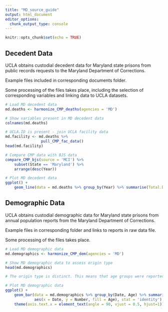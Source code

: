 ```yaml
---
title: "MD_source_guide"
output: html_document
editor_options: 
  chunk_output_type: console
---
```


```r
knitr::opts_chunk$set(echo = TRUE)
```

## Decedent Data

UCLA obtains custodial decedent data for Maryland state prisons from public records requests to the Maryland Department of Corrections.

Example files included in corresponding documents folder.

Some processing of the files takes place, including the selection of corresponding variables and linking data to UCLA datasets. 

```r
# Load MD decedent data
md.deaths <- harmonize_CMP_deaths(agencies = 'MD')

# Show variables present in MD decedent data
colnames(md.deaths)

# UCLA.ID is present - join UCLA facility data
md.facility <- md.deaths %>%
                pull_CMP_fac_data()
head(md.facility)

# Compare CMP data with BJS data
compare_CMP_bjs(source = 'MCI') %>%
    subset(State == 'Maryland') %>%
    arrange(desc(Year))

# Plot MD decedent data 
ggplot() +
    geom_line(data = md.deaths %>% group_by(Year) %>% summarise(Total.Deaths = n()),aes(x = Year, y = Total.Deaths))

```


## Demographic Data

UCLA obtains custodial demographic data for Maryland state prisons from annual population reports from the Maryland Department of Corrections.

Example files in corresponding folder and links to reports in raw data file.

Some processing of the files takes place. 

```r
# Load MD demographic data
md.demographics <- harmonize_CMP_dem(agencies = 'MD')

# Show MD demographic data to assess origin type
head(md.demographics)

# The origin type is distinct. This means that age groups were reported seperately from sex groups for demographic data. In order to construct age and sex groups for a date from this distinct data, we applied reported sex ratios to each age group. This assumption is likely incorrect.   

# Plot MD demographic data 
ggplot() +
    geom_bar(data = md.demographics %>% group_by(Date, Age) %>% summarise(Number = sum(Number, na.rm = TRUE)),
             aes(x = Date, y = Number, fill = Age), stat = 'identity') +
    theme(axis.text.x = element_text(angle = 90, vjust = 0.5, hjust=1)) # To see dates on x axis



```
